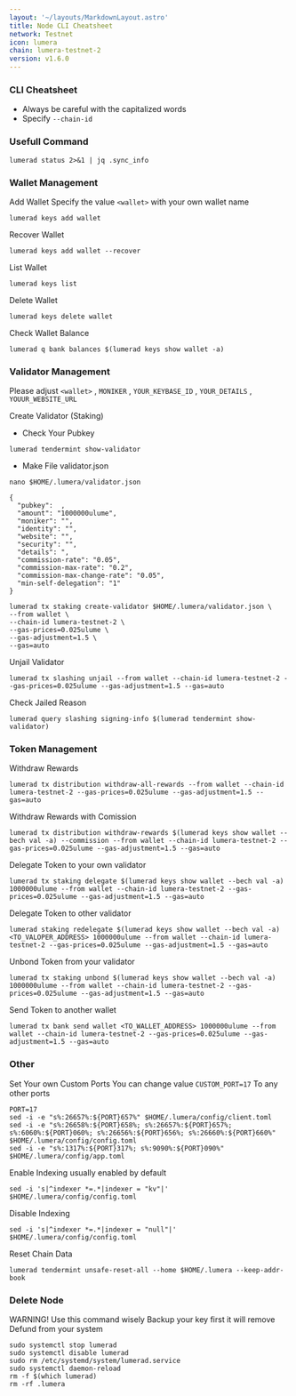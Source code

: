 ```yaml
---
layout: '~/layouts/MarkdownLayout.astro'
title: Node CLI Cheatsheet
network: Testnet
icon: lumera
chain: lumera-testnet-2
version: v1.6.0
---
```


### CLI Cheatsheet

- Always be careful with the capitalized words
- Specify `--chain-id`

### Usefull Command
```
lumerad status 2>&1 | jq .sync_info
```

### Wallet Management

Add Wallet
Specify the value `<wallet>` with your own wallet name

```
lumerad keys add wallet
```

Recover Wallet
```
lumerad keys add wallet --recover
```

List Wallet
```
lumerad keys list
```

Delete Wallet
```
lumerad keys delete wallet
```

Check Wallet Balance
```
lumerad q bank balances $(lumerad keys show wallet -a)
```

### Validator Management

Please adjust `<wallet>` , `MONIKER` , `YOUR_KEYBASE_ID` , `YOUR_DETAILS` , `YOUUR_WEBSITE_URL`

Create Validator (Staking)
- Check Your Pubkey
```
lumerad tendermint show-validator
```
- Make File validator.json
```
nano $HOME/.lumera/validator.json
```
```
{
  "pubkey":  ,
  "amount": "1000000ulume",
  "moniker": "",
  "identity": "",
  "website": "",
  "security": "",
  "details": ",
  "commission-rate": "0.05",
  "commission-max-rate": "0.2",
  "commission-max-change-rate": "0.05",
  "min-self-delegation": "1"
}
```
```
lumerad tx staking create-validator $HOME/.lumera/validator.json \
--from wallet \
--chain-id lumera-testnet-2 \
--gas-prices=0.025ulume \
--gas-adjustment=1.5 \
--gas=auto
```

Unjail Validator
```
lumerad tx slashing unjail --from wallet --chain-id lumera-testnet-2 --gas-prices=0.025ulume --gas-adjustment=1.5 --gas=auto
```

Check Jailed Reason
```
lumerad query slashing signing-info $(lumerad tendermint show-validator)
```

### Token Management

Withdraw Rewards
```
lumerad tx distribution withdraw-all-rewards --from wallet --chain-id lumera-testnet-2 --gas-prices=0.025ulume --gas-adjustment=1.5 --gas=auto
```

Withdraw Rewards with Comission
```
lumerad tx distribution withdraw-rewards $(lumerad keys show wallet --bech val -a) --commission --from wallet --chain-id lumera-testnet-2 --gas-prices=0.025ulume --gas-adjustment=1.5 --gas=auto
```

Delegate Token to your own validator
```
lumerad tx staking delegate $(lumerad keys show wallet --bech val -a) 1000000ulume --from wallet --chain-id lumera-testnet-2 --gas-prices=0.025ulume --gas-adjustment=1.5 --gas=auto
```

Delegate Token to other validator
```
lumerad staking redelegate $(lumerad keys show wallet --bech val -a) <TO_VALOPER_ADDRESS> 1000000ulume --from wallet --chain-id lumera-testnet-2 --gas-prices=0.025ulume --gas-adjustment=1.5 --gas=auto
```

Unbond Token from your validator
```
lumerad tx staking unbond $(lumerad keys show wallet --bech val -a) 1000000ulume --from wallet --chain-id lumera-testnet-2 --gas-prices=0.025ulume --gas-adjustment=1.5 --gas=auto
```

Send Token to another wallet
```
lumerad tx bank send wallet <TO_WALLET_ADDRESS> 1000000ulume --from wallet --chain-id lumera-testnet-2 --gas-prices=0.025ulume --gas-adjustment=1.5 --gas=auto
```

### Other

Set Your own Custom Ports
You can change value `CUSTOM_PORT=17` To any other ports

```
PORT=17
sed -i -e "s%:26657%:${PORT}657%" $HOME/.lumera/config/client.toml
sed -i -e "s%:26658%:${PORT}658%; s%:26657%:${PORT}657%; s%:6060%:${PORT}060%; s%:26656%:${PORT}656%; s%:26660%:${PORT}660%" $HOME/.lumera/config/config.toml
sed -i -e "s%:1317%:${PORT}317%; s%:9090%:${PORT}090%" $HOME/.lumera/config/app.toml
```

Enable Indexing usually enabled by default
```
sed -i 's|^indexer *=.*|indexer = "kv"|' $HOME/.lumera/config/config.toml
```

Disable Indexing
```
sed -i 's|^indexer *=.*|indexer = "null"|' $HOME/.lumera/config/config.toml
```

Reset Chain Data
```
lumerad tendermint unsafe-reset-all --home $HOME/.lumera --keep-addr-book
```

### Delete Node

WARNING! Use this command wisely 
Backup your key first it will remove Defund from your system

```
sudo systemctl stop lumerad
sudo systemctl disable lumerad
sudo rm /etc/systemd/system/lumerad.service
sudo systemctl daemon-reload
rm -f $(which lumerad)
rm -rf .lumera
```
